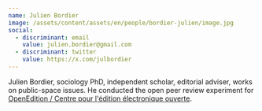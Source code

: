 ```yaml
---
name: Julien Bordier
image: /assets/content/assets/en/people/bordier-julien/image.jpg
social:
  - discriminant: email
    value: julien.bordier@gmail.com
  - discriminant: twitter
    value: https://x.com/julbordier
---
```

Julien Bordier, sociology PhD, independent scholar, editorial adviser, works on public-space issues. He conducted the open peer review experiment for [OpenEdition / Centre pour l'édition électronique ouverte](https://www.openedition.org/).
